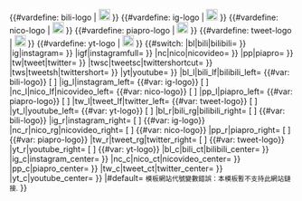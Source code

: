 <includeonly><!--
-->{{#vardefine: bili-logo | [[File:Bilibilitv-logo.png|20px|link=]] }}<!--
-->{{#vardefine: ig-logo | [[File:Instagram_logo.png|20px|link=]] }}<!--
-->{{#vardefine: nico-logo | [[File:Niconico-2021-black.png|20px|link=]] }}<!--
-->{{#vardefine: piapro-logo | [[File:Piapro_icon.svg|20px|link=]] }}<!--
-->{{#vardefine: tweet-logo | [[File:Twitte_Logo.png|20px|link=]] }}<!--
-->{{#vardefine: yt-logo | [[File:YouTube Logo icon.png|20px|link=]] }}<!--

/* Video Link */

-->{{#switch:{{lc:{{{1}}}}}<!--
-->|bl|bili|bilibili= {{plain link |url=https://www.bilibili.com/video/{{{2}}} {{#var:bili-logo}} }}<!--
-->|ig|instagram= {{plain link |url=https://www.instagram.com/tv/{{{2}}} {{#var: ig-logo}} }}<!--
-->|igf|instagramfull= {{plain link |url={{{2}}} {{#var: ig-logo}} }}<!--
-->|nc|nico|nicovideo= {{plain link |url=https://www.nicovideo.jp/watch/{{{2}}} {{#var: nico-logo}} }}<!--
-->|pp|piapro= {{plain link |url=https://piapro.jp/t/{{{2}}} {{#var: piapro-logo}} }}<!--
-->|tw|tweet|twitter= {{plain link |url={{{2}}} {{#var: tweet-logo}} }}<!--
-->|twsc|tweetsc|twittershortcut= {{plain link |url=https://twitter.com/{{{2}}}/status/{{{3}}} {{#var: tweet-logo}} }}<!--
-->|tws|tweetsh|twittershort= {{plain link |url=https://t.co/{{{2}}} {{#var: tweet-logo}} }}<!--
-->|yt|youtube= {{plain link |url=https://youtu.be/{{{2}}} {{#var:yt-logo}} }}<!--

/* General Link (Logo on the left) */

-->|bl_l|bili_lf|bilibili_left= {{#var: bili-logo}} [{{{2}}} {{{3|}}}]<!--
-->|ig_l|instagram_left= {{#var: ig-logo}} [{{{2}}} {{{3|}}}]<!--
-->|nc_l|nico_lf|nicovideo_left= {{#var: nico-logo}} [{{{2}}} {{{3|}}}]<!--
-->|pp_l|piapro_left= {{#var: piapro-logo}} [{{{2}}} {{{3|}}}]<!--
-->|tw_l|tweet_lf|twitter_left= {{#var: tweet-logo}} [{{{2}}} {{{3|}}}]<!--
-->|yt_l|youtube_left= {{#var: yt-logo}} [{{{2}}} {{{3|}}}]<!--

/* General Link (Logo on the right) */

-->|bl_r|bili_rg|bilibili_right= [{{{2}}} {{{3|}}}] {{#var: bili-logo}}<!--
-->|ig_r|instagram_right= [{{{2}}} {{{3|}}}] {{#var: ig-logo}} <!--
-->|nc_r|nico_rg|nicovideo_right= [{{{2}}} {{{3|}}}] {{#var: nico-logo}}<!--
-->|pp_r|piapro_right= [{{{2}}} {{{3|}}}] {{#var: piapro-logo}}<!--
-->|tw_r|tweet_rg|twitter_right= [{{{2}}} {{{3|}}}] {{#var: tweet-logo}}<!--
-->|yt_r|youtube_right= [{{{2}}} {{{3|}}}] {{#var: yt-logo}}<!--

/* General Link (Logo but button) */

-->|bl_c|bili_ct|bilibili_center= {{plain link |url={{{2}}} {{#var:bili-logo}} }}<!--
-->|ig_c|instagram_center= {{plain link |url={{{2}}} {{#var: ig-logo}} }}<!--
-->|nc_c|nico_ct|nicovideo_center= {{plain link |url={{{2}}} {{#var: nico-logo}} }}<!--
-->|pp_c|piapro_center= {{plain link |url={{{2}}} {{#var: piapro-logo}} }}<!--
-->|tw_c|tweet_ct|twitter_center= {{plain link |url={{{2}}} {{#var: tweet-logo}} }}<!--
-->|yt_c|youtube_center= {{plain link |url={{{2}}} {{#var:yt-logo}} }}<!--

/* Default Error Message */

-->|#default= <span class="error" style="font-size:smaller;">模板網站代號變數錯誤：<code>{{{1}}}</code>本模板暫不支持此網站鏈接.</span><!--
-->}}</includeonly><noinclude>{{Documentation}}</noinclude>